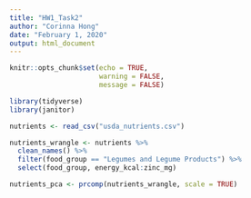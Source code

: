 ```yaml
---
title: "HW1_Task2"
author: "Corinna Hong"
date: "February 1, 2020"
output: html_document
---
```


```r
knitr::opts_chunk$set(echo = TRUE,
                      warning = FALSE,
                      message = FALSE)
```


```r

library(tidyverse)
library(janitor)

```

```r

nutrients <- read_csv("usda_nutrients.csv")

```

```r

nutrients_wrangle <- nutrients %>% 
  clean_names() %>%
  filter(food_group == "Legumes and Legume Products") %>% 
  select(food_group, energy_kcal:zinc_mg)

```

```r

nutrients_pca <- prcomp(nutrients_wrangle, scale = TRUE)

```

